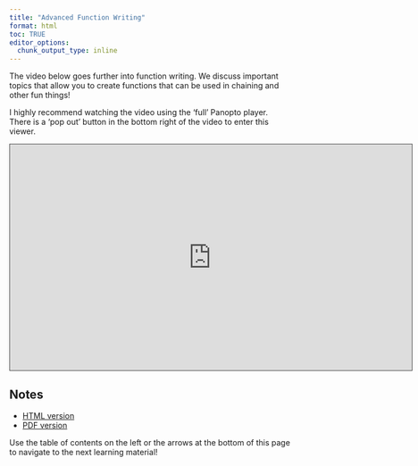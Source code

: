 ```yaml
---
title: "Advanced Function Writing"
format: html
toc: TRUE
editor_options: 
  chunk_output_type: inline
---
```


The video below goes further into function writing. We discuss important topics that allow you to create functions that can be used in chaining and other fun things!

I highly recommend watching the video using the 'full' Panopto player. There is a 'pop out' button in the bottom right of the video to enter this viewer.

```{=html}
<iframe src="https://ncsu.hosted.panopto.com/Panopto/Pages/Embed.aspx?id=580e3df9-b961-43b5-8f6c-b19000ec51d2&autoplay=false&offerviewer=true&showtitle=true&showbrand=true&captions=false&interactivity=all" height="405" width="720" style="border: 1px solid #464646;" allowfullscreen allow="autoplay" aria-label="Panopto Embedded Video Player" aria-description="32 - Advanced Function Writing" ></iframe>
```

## Notes

- <a href = "31-Advanced_Function_Writing.html" target = "_blank">HTML version</a>
- <a href = "PDFs/31-Advanced_Function_Writing.pdf" target = "_blank">PDF version</a>

Use the table of contents on the left or the arrows at the bottom of this page to navigate to the next learning material!
